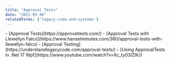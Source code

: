 ```yaml
---
title: "Approval Tests"
date: "2021-05-06"
relatedTerms: ['legacy-code-and-systems']
---
```


<HighlightBox heading="Resource Links" variant="resourceLinks">
- [Approval Tests](https://approvaltests.com/)
- [Approval Tests with Llewellyn Falco](https://www.hanselminutes.com/360/approval-tests-with-llewellyn-falco)
- [Approval Testing](https://understandlegacycode.com/approval-tests/)
- [Using ApprovalTests in .Net 17 Wpf](https://www.youtube.com/watch?v=Xc_ty03lZ9U)
</HighlightBox>
